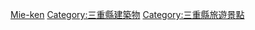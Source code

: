 {{日本行政區劃分類導航|城堡}}
{{Commonscat|Castles in Mie prefecture}}

[[Category:日本各都道府縣城堡|Mie-ken]]
[[Category:三重縣建築物|Category:三重縣建築物]]
[[Category:三重縣旅遊景點|Category:三重縣旅遊景點]]